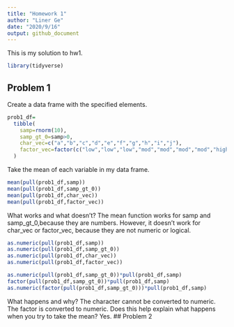 ```yaml
---
title: "Homework 1"
author: "Liner Ge"
date: "2020/9/16"
output: github_document
---
```


This is my solution to hw1.
```r
library(tidyverse)
```

## Problem 1
Create a data frame with the specified elements.
```r
prob1_df=
  tibble(
    samp=rnorm(10),
    samp_gt_0=samp>0,
    char_vec=c("a","b","c","d","e","f","g","h","i","j"),
    factor_vec=factor(c("low","low","low","mod","mod","mod","mod","high","high","high"))
  )
```

Take the mean of each variable in my data frame.
```r
mean(pull(prob1_df,samp))
mean(pull(prob1_df,samp_gt_0))
mean(pull(prob1_df,char_vec))
mean(pull(prob1_df,factor_vec))
```
What works and what doesn't?
The mean function works for samp and samp_gt_0,because they are numbers. However, it doesn't work for char_vec or factor_vec, because they are not numeric or logical.

```r
as.numeric(pull(prob1_df,samp))
as.numeric(pull(prob1_df,samp_gt_0))
as.numeric(pull(prob1_df,char_vec))
as.numeric(pull(prob1_df,factor_vec))

as.numeric(pull(prob1_df,samp_gt_0))*pull(prob1_df,samp)
factor(pull(prob1_df,samp_gt_0))*pull(prob1_df,samp)
as.numeric(factor(pull(prob1_df,samp_gt_0)))*pull(prob1_df,samp)
```
What happens and why?
The character cannot be converted to numeric. The factor is converted to numeric.
Does this help explain what happens when you try to take the mean?
Yes.
## Problem 2